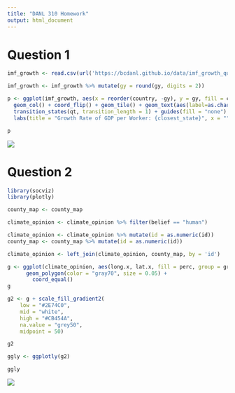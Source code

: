 ```yaml
---
title: "DANL 310 Homework"
output: html_document
---
```


# Question 1

```r
imf_growth <- read.csv(url('https://bcdanl.github.io/data/imf_growth_quarterly.csv'))

imf_growth <- imf_growth %>% mutate(gy = round(gy, digits = 2))

p <- ggplot(imf_growth, aes(x = reorder(country, -gy), y = gy, fill = country)) +
  geom_col() + coord_flip() + geom_tile() + geom_text(aes(label=as.character(gy), hjust = -0.2)) +
  transition_states(qt, transition_length = 1) + guides(fill = "none") + 
  labs(title = "Growth Rate of GDP per Worker: {closest_state}", x = "", y= "") + theme_minimal() + theme(legend.position = "none")

p
```

![](GDPGrowthRate.gif)

# Question 2

```r
library(socviz)
library(plotly)

county_map <- county_map

climate_opinion <- climate_opinion %>% filter(belief == "human")

climate_opinion <- climate_opinion %>% mutate(id = as.numeric(id))
county_map <- county_map %>% mutate(id = as.numeric(id))

climate_opinion <- left_join(climate_opinion, county_map, by = 'id')

g <- ggplot(climate_opinion, aes(long.x, lat.x, fill = perc, group = group.x, text = GeoName))  + 
      geom_polygon(color = "gray70", size = 0.05) + 
        coord_equal()
g

g2 <- g + scale_fill_gradient2(
    low = "#2E74C0",  
    mid = "white",  
    high = "#CB454A",  
    na.value = "grey50",
    midpoint = 50)

g2

ggly <- ggplotly(g2)

ggly
```

![](ClimateChangeBelief.png)

